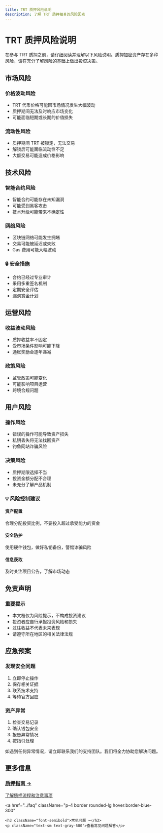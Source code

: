 ```yaml
---
title: TRT 质押风险说明
description: 了解 TRT 质押相关的风险因素
---
```



# TRT 质押风险说明

<Callout type="warning">
在参与 TRT 质押之前，请仔细阅读并理解以下风险说明。质押加密资产存在多种风险，请在充分了解风险的基础上做出投资决策。
</Callout>

## 市场风险

### 价格波动风险
- TRT 代币价格可能因市场情况发生大幅波动
- 质押期间无法及时响应市场变化
- 可能面临短期或长期的价值损失

### 流动性风险
- 质押期间 TRT 被锁定，无法交易
- 解锁后可能面临流动性不足
- 大额交易可能造成价格影响

## 技术风险

### 智能合约风险
- 智能合约可能存在未知漏洞
- 可能受到黑客攻击
- 技术升级可能带来不确定性

### 网络风险
- 区块链网络可能发生拥堵
- 交易可能被延迟或失败
- Gas 费用可能大幅波动

<div className="mt-6 p-4 border rounded-lg bg-gradient-to-br from-yellow-50 to-yellow-100 dark:from-yellow-900 dark:to-yellow-800">
  <h3 className="font-semibold mb-2">🔒 安全措施</h3>
  <ul className="list-disc list-inside space-y-2">
    <li>合约已经过专业审计</li>
    <li>采用多重签名机制</li>
    <li>定期安全评估</li>
    <li>漏洞赏金计划</li>
  </ul>
</div>

## 运营风险

### 收益波动风险
- 质押收益率不固定
- 受市场条件影响可能下降
- 通胀奖励会逐年递减

### 政策风险
- 监管政策可能变化
- 可能影响项目运营
- 跨境合规问题

## 用户风险

### 操作风险
- 错误的操作可能导致资产损失
- 私钥丢失将无法找回资产
- 钓鱼网站诈骗风险

### 决策风险
- 质押期限选择不当
- 投资金额分配不合理
- 未充分了解产品机制

<div className="mt-6 p-4 border rounded-lg bg-gradient-to-br from-blue-50 to-blue-100 dark:from-blue-900 dark:to-blue-800">
  <h3 className="font-semibold mb-2">💡 风险控制建议</h3>
  <div className="space-y-4">
    <div>
      <h4 className="font-medium">资产配置</h4>
      <p className="text-sm">合理分配投资比例，不要投入超过承受能力的资金</p>
    </div>
    <div>
      <h4 className="font-medium">安全防护</h4>
      <p className="text-sm">使用硬件钱包，做好私钥备份，警惕诈骗风险</p>
    </div>
    <div>
      <h4 className="font-medium">信息获取</h4>
      <p className="text-sm">及时关注项目公告，了解市场动态</p>
    </div>
  </div>
</div>

## 免责声明

<div className="mt-6 p-6 border rounded-lg bg-gray-50 dark:bg-neutral-900">
  <h3 className="font-semibold mb-4">重要提示</h3>
  <ul className="space-y-2 text-sm">
    <li>本文档仅为风险提示，不构成投资建议</li>
    <li>投资者应自行承担投资风险和损失</li>
    <li>过往收益不代表未来表现</li>
    <li>请遵守所在地区的相关法律法规</li>
  </ul>
</div>

## 应急预案

### 发现安全问题
1. 立即停止操作
2. 保存相关证据
3. 联系技术支持
4. 等待官方回应

### 资产异常
1. 检查交易记录
2. 确认钱包安全
3. 报告异常情况
4. 按指引处理

<Callout type="info">
如遇到任何异常情况，请立即联系我们的支持团队。我们将全力协助您解决问题。
</Callout>

## 更多信息

<div className="mt-6 grid grid-cols-1 gap-4 sm:grid-cols-2">
  <a
    href="../staking-guide"
    className="p-4 border rounded-lg hover:border-blue-300"
  >
    <h3 className="font-semibold">质押指南 →</h3>
    <p className="text-sm text-gray-600">了解质押流程和注意事项</p>
  </a>
  
  <a
    href="../faq"
    className="p-4 border rounded-lg hover:border-blue-300"
  >
    <h3 className="font-semibold">常见问题 →</h3>
    <p className="text-sm text-gray-600">查看常见问题解答</p>
  </a>
</div> 